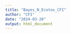 ```yaml
---
title: "Bayes_N_Ecotox_CFI"
author: "CFI"
date: "2024-03-20"
output: html_document
---
```



```r

```

